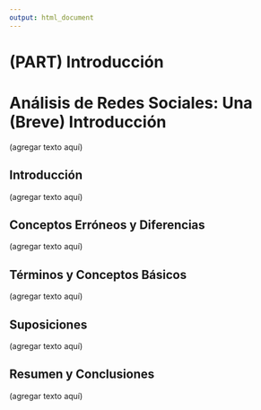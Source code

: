 ```yaml
---
output: html_document
---
```


# (PART) Introducción {-}

# Análisis de Redes Sociales: Una (Breve) Introducción {#introduction}

(agregar texto aquí)

## Introducción

(agregar texto aquí)

## Conceptos Erróneos y Diferencias

(agregar texto aquí)

## Términos y Conceptos Básicos

(agregar texto aquí)

## Suposiciones

(agregar texto aquí)

## Resumen y Conclusiones

(agregar texto aquí)